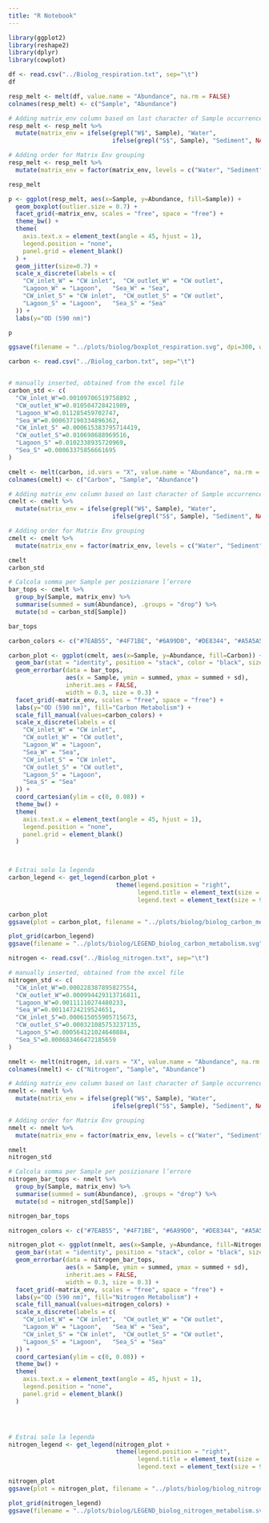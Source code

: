 ```yaml
---
title: "R Notebook"
---
```


```r
library(ggplot2)
library(reshape2)
library(dplyr)
library(cowplot)
```


```r

df <- read.csv("../Biolog_respiration.txt", sep="\t")
df

```


```r

resp_melt <- melt(df, value.name = "Abundance", na.rm = FALSE)
colnames(resp_melt) <- c("Sample", "Abundance")

# Adding matrix_env column based on last character of Sample occurrences
resp_melt <- resp_melt %>%
  mutate(matrix_env = ifelse(grepl("W$", Sample), "Water",
                             ifelse(grepl("S$", Sample), "Sediment", NA)))

# Adding order for Matrix Env grouping
resp_melt <- resp_melt %>%
  mutate(matrix_env = factor(matrix_env, levels = c("Water", "Sediment")))

resp_melt
```


```r

p <- ggplot(resp_melt, aes(x=Sample, y=Abundance, fill=Sample)) + 
  geom_boxplot(outlier.size = 0.7) +
  facet_grid(~matrix_env, scales = "free", space = "free") +
  theme_bw() +
  theme(
    axis.text.x = element_text(angle = 45, hjust = 1),
    legend.position = "none",
    panel.grid = element_blank()
  ) +
  geom_jitter(size=0.7) +
  scale_x_discrete(labels = c(
    "CW_inlet_W" = "CW inlet",  "CW_outlet_W" = "CW outlet",  
    "Lagoon_W" = "Lagoon",   "Sea_W" = "Sea",
    "CW_inlet_S" = "CW inlet",  "CW_outlet_S" = "CW outlet",  
    "Lagoon_S" = "Lagoon",   "Sea_S" = "Sea"
  )) +
  labs(y="OD (590 nm)")

p

ggsave(filename = "../plots/biolog/boxplot_respiration.svg", dpi=300, width = 3.4, height = 3.5)
```


```r

carbon <- read.csv("../Biolog_carbon.txt", sep="\t")


# manually inserted, obtained from the excel file
carbon_std <- c(
  "CW_inlet_W"=0.00109706519758892 ,
  "CW_outlet_W"=0.010504728421989,
  "Lagoon_W"=0.011285459702747,  
  "Sea_W"=0.000637190334896362,
  "CW_inlet_S" =0.000615383795714419,
  "CW_outlet_S"=0.010698688969516,
  "Lagoon_S" =0.0102338935720969,
  "Sea_S" =0.00063375856661695
)

cmelt <- melt(carbon, id.vars = "X", value.name = "Abundance", na.rm = FALSE)
colnames(cmelt) <- c("Carbon", "Sample", "Abundance")

# Adding matrix_env column based on last character of Sample occurrences
cmelt <- cmelt %>%
  mutate(matrix_env = ifelse(grepl("W$", Sample), "Water",
                             ifelse(grepl("S$", Sample), "Sediment", NA)))

# Adding order for Matrix Env grouping
cmelt <- cmelt %>%
  mutate(matrix_env = factor(matrix_env, levels = c("Water", "Sediment")))

cmelt
carbon_std
```


```r
# Calcola somma per Sample per posizionare l’errore
bar_tops <- cmelt %>%
  group_by(Sample, matrix_env) %>%
  summarise(summed = sum(Abundance), .groups = "drop") %>%
  mutate(sd = carbon_std[Sample])

bar_tops

```



```r

carbon_colors <- c("#7EAB55", "#4F71BE", "#6A99D0", "#DE8344", "#A5A5A5", "#F5C242")

carbon_plot <- ggplot(cmelt, aes(x=Sample, y=Abundance, fill=Carbon)) + 
  geom_bar(stat = "identity", position = "stack", color = "black", size = 0.3) +
  geom_errorbar(data = bar_tops,
                aes(x = Sample, ymin = summed, ymax = summed + sd),
                inherit.aes = FALSE,
                width = 0.3, size = 0.3) +
  facet_grid(~matrix_env, scales = "free", space = "free") +
  labs(y="OD (590 nm)", fill="Carbon Metabolism") +
  scale_fill_manual(values=carbon_colors) +
  scale_x_discrete(labels = c(
    "CW_inlet_W" = "CW inlet",
    "CW_outlet_W" = "CW outlet",  
    "Lagoon_W" = "Lagoon",
    "Sea_W" = "Sea",
    "CW_inlet_S" = "CW inlet",
    "CW_outlet_S" = "CW outlet",  
    "Lagoon_S" = "Lagoon",
    "Sea_S" = "Sea"
  )) +
  coord_cartesian(ylim = c(0, 0.08)) +
  theme_bw() +
  theme(
    axis.text.x = element_text(angle = 45, hjust = 1),
    legend.position = "none",
    panel.grid = element_blank()
  )



# Estrai solo la legenda
carbon_legend <- get_legend(carbon_plot +
                              theme(legend.position = "right",
                                    legend.title = element_text(size = 10),
                                    legend.text = element_text(size = 9)))

carbon_plot
ggsave(plot = carbon_plot, filename = "../plots/biolog/biolog_carbon_metabolism.svg", dpi=300, width=3.5, height=3.5)

plot_grid(carbon_legend)
ggsave(filename = "../plots/biolog/LEGEND_biolog_carbon_metabolism.svg", dpi=300, width=3.5, height=3.5)

```



```r

nitrogen <- read.csv("../Biolog_nitrogen.txt", sep="\t")

# manually inserted, obtained from the excel file
nitrogen_std <- c(
  "CW_inlet_W"=0.000228387895827554,
  "CW_outlet_W"=0.000994429313716811,
  "Lagoon_W"=0.00111110274480233,  
  "Sea_W"=0.00114724219524651,
  "CW_inlet_S"=0.000615055905715673,
  "CW_outlet_S"=0.000321085753237135,
  "Lagoon_S"=0.000564121024640884,
  "Sea_S"=0.000683466472185659
)

nmelt <- melt(nitrogen, id.vars = "X", value.name = "Abundance", na.rm = FALSE)
colnames(nmelt) <- c("Nitrogen", "Sample", "Abundance")

# Adding matrix_env column based on last character of Sample occurrences
nmelt <- nmelt %>%
  mutate(matrix_env = ifelse(grepl("W$", Sample), "Water",
                             ifelse(grepl("S$", Sample), "Sediment", NA)))

# Adding order for Matrix Env grouping
nmelt <- nmelt %>%
  mutate(matrix_env = factor(matrix_env, levels = c("Water", "Sediment")))

nmelt
nitrogen_std
```


```r
# Calcola somma per Sample per posizionare l’errore
nitrogen_bar_tops <- nmelt %>%
  group_by(Sample, matrix_env) %>%
  summarise(summed = sum(Abundance), .groups = "drop") %>%
  mutate(sd = nitrogen_std[Sample])

nitrogen_bar_tops
```


```r

nitrogen_colors <- c("#7EAB55", "#4F71BE", "#6A99D0", "#DE8344", "#A5A5A5", "#F5C242")

nitrogen_plot <- ggplot(nmelt, aes(x=Sample, y=Abundance, fill=Nitrogen)) + 
  geom_bar(stat = "identity", position = "stack", color = "black", size = 0.3) +
  geom_errorbar(data = nitrogen_bar_tops,
                aes(x = Sample, ymin = summed, ymax = summed + sd),
                inherit.aes = FALSE,
                width = 0.3, size = 0.3) +
  facet_grid(~matrix_env, scales = "free", space = "free") +
  labs(y="OD (590 nm)", fill="Nitrogen Metabolism") +
  scale_fill_manual(values=nitrogen_colors) +
  scale_x_discrete(labels = c(
    "CW_inlet_W" = "CW inlet",  "CW_outlet_W" = "CW outlet",  
    "Lagoon_W" = "Lagoon",   "Sea_W" = "Sea",
    "CW_inlet_S" = "CW inlet",  "CW_outlet_S" = "CW outlet",  
    "Lagoon_S" = "Lagoon",   "Sea_S" = "Sea"
  )) +
  coord_cartesian(ylim = c(0, 0.08)) +
  theme_bw() +
  theme(
    axis.text.x = element_text(angle = 45, hjust = 1),
    legend.position = "none",
    panel.grid = element_blank()
  )




# Estrai solo la legenda
nitrogen_legend <- get_legend(nitrogen_plot +
                              theme(legend.position = "right",
                                    legend.title = element_text(size = 10),
                                    legend.text = element_text(size = 9)))

nitrogen_plot
ggsave(plot = nitrogen_plot, filename = "../plots/biolog/biolog_nitrogen_metabolism.svg", dpi=300, width=3.5, height=3.5)

plot_grid(nitrogen_legend)
ggsave(filename = "../plots/biolog/LEGEND_biolog_nitrogen_metabolism.svg", dpi=300, width=3.5, height=3.5)


```




